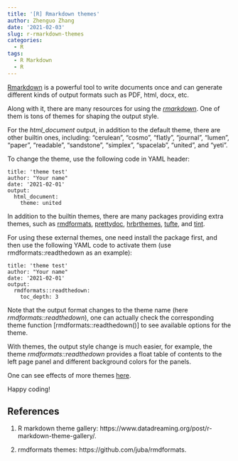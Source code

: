 ```yaml
---
title: '[R] Rmarkdown themes'
author: Zhenguo Zhang
date: '2021-02-03'
slug: r-rmarkdown-themes
categories:
  - R
tags:
  - R Markdown
  - R
---
```


[Rmarkdown](https://rmarkdown.rstudio.com) is a powerful tool to
write documents once and can generate different kinds of output
formats such as PDF, html, docx, etc.

Along with it, there are many resources for using the 
[*rmarkdown*](https://cran.r-project.org/web/packages/rmarkdown).
One of them is tons of themes for shaping the output style.

For the *html_document* output, in addition to the default
theme, there are other builtin ones, including: “cerulean”, “cosmo”, “flatly”, “journal”, “lumen”, “paper”, “readable”, “sandstone”, “simplex”, “spacelab”, “united”, and “yeti”.

To change the theme, use the following code in YAML header:

```
title: 'theme test'
author: "Your name"
date: '2021-02-01'
output:
  html_document:
    theme: united
```

In addition to the builtin themes, there are many packages 
providing extra themes, such as [rmdformats](https://github.com/juba/rmdformats),
[prettydoc](https://yixuan.cos.name/prettydoc/),
[hrbrthemes](https://github.com/hrbrmstr/hrbrthemes),
[tufte](https://github.com/rstudio/tufte), and
[tint](http://dirk.eddelbuettel.com/code/tint.html).

For using these external themes, one need install the package
first, and then use the following YAML code to activate them
(use rmdformats::readthedown as an example):

```
title: 'theme test'
author: "Your name"
date: '2021-02-01'
output:
  rmdformats::readthedown:
    toc_depth: 3
```

Note that the output format changes to the theme name
(here *rmdformats::readthedown*), one can actually check
the corresponding theme function [rmdformats::readthedown()]
to see available options for the theme.

With themes, the output style change is much easier, for example,
the theme *rmdformats::readthedown* provides a float table of
contents to the left page panel and different background colors
for the panels.

One can see effects of more themes [here](https://www.datadreaming.org/post/r-markdown-theme-gallery/).

Happy coding!

## References

1. R markdown theme gallery: https://www.datadreaming.org/post/r-markdown-theme-gallery/.

2. rmdformats themes: https://github.com/juba/rmdformats.

